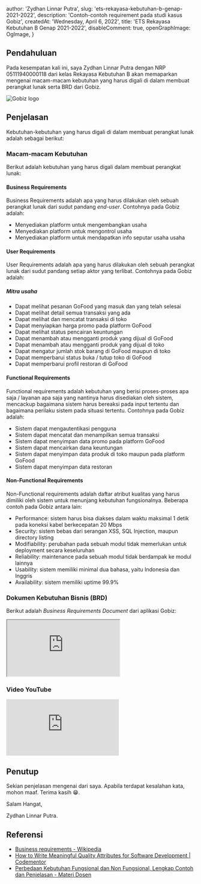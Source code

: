 
  author: 'Zydhan Linnar Putra',
  slug: 'ets-rekayasa-kebutuhan-b-genap-2021-2022',
  description:
    'Contoh-contoh requirement pada studi kasus Gobiz',
  createdAt: 'Wednesday, April 6, 2022',
  title: 'ETS Rekayasa Kebutuhan B Genap 2021-2022',
  disableComment: true,
  openGraphImage: OgImage,
}

## Pendahuluan

Pada kesempatan kali ini, saya Zydhan Linnar Putra dengan NRP 05111940000118 dari kelas Rekayasa Kebutuhan B akan memaparkan mengenai macam-macam kebutuhan yang harus digali di dalam membuat perangkat lunak serta BRD dari Gobiz.

<div className="mx-auto text-center rounded">
    <Image src={GobizLogo} placeholder="blur" alt="Gobiz logo" />
</div>

## Penjelasan

Kebutuhan-kebutuhan yang harus digali di dalam membuat perangkat lunak adalah sebagai berikut:

### Macam-macam Kebutuhan

Berikut adalah kebutuhan yang harus digali dalam membuat perangkat lunak:

#### Business Requirements

Business Requirements adalah apa yang harus dilakukan oleh sebuah perangkat lunak dari sudut pandang _end-user_. Contohnya pada Gobiz adalah:

- Menyediakan platform untuk mengembangkan usaha
- Menyediakan platform untuk mengontrol usaha
- Menyediakan platform untuk mendapatkan info seputar usaha usaha

#### User Requirements

User Requirements adalah apa yang harus dilakukan oleh sebuah perangkat lunak dari sudut pandang setiap aktor yang terlibat. Contohnya pada Gobiz adalah:

##### Mitra usaha

- Dapat melihat pesanan GoFood yang masuk dan yang telah selesai
- Dapat melihat detail semua transaksi yang ada
- Dapat melihat dan mencatat transaksi di toko
- Dapat menyiapkan harga promo pada platform GoFood
- Dapat melihat status pencairan keuntungan
- Dapat menambah atau mengganti produk yang dijual di GoFood
- Dapat menambah atau mengganti produk yang dijual di toko
- Dapat mengatur jumlah stok barang di GoFood maupun di toko
- Dapat memperbarui status buka / tutup toko di GoFood
- Dapat memperbarui profil restoran di GoFood

#### Functional Requirements

Functional requirements adalah kebutuhan yang berisi proses-proses apa saja / layanan apa saja yang nantinya harus disediakan oleh sistem, mencackup bagaimana sistem harus bereaksi pada input tertentu dan bagaimana perilaku sistem pada situasi tertentu. Contohnya pada Gobiz adalah:

- Sistem dapat mengautentikasi pengguna
- Sistem dapat mencatat dan menampilkan semua transaksi
- Sistem dapat menyimpan data promo pada platform GoFood
- Sistem dapat mencairkan dana keuntungan
- Sistem dapat menyimpan data produk di toko maupun pada platform GoFood
- Sistem dapat menyimpan data restoran

#### Non-Functional Requirements

Non-Functional requirements adalah daftar atribut kualitas yang harus dimiliki oleh sistem untuk menunjang kebutuhan fungsionalnya. Beberapa contoh pada Gobiz antara lain:

- Performance: sistem harus bisa diakses dalam waktu maksimal 1 detik pada koneksi kabel berkecepatan 20 Mbps
- Security: sistem bebas dari serangan XSS, SQL Injection, maupun directory listing
- Modifiability: perubahan pada sebuah modul tidak memerlukan untuk deployment secara keseluruhan
- Reliability: maintenance pada sebuah modul tidak berdampak ke modul lainnya
- Usability: sistem memiliki minimal dua bahasa, yaitu Indonesia dan Inggris
- Availability: sistem memiliki uptime 99.9%

### Dokumen Kebutuhan Bisnis (BRD)

Berikut adalah _Business Requirements Document_ dari aplikasi Gobiz:

<div className="relative pt-[141.428%]">
  <iframe
    src="https://drive.google.com/file/d/1DCI6lvM_uuH0xVXAYJ--r3v-2jfuyV_y/preview"
    className="absolute top-0 left-0 w-full h-full"
    allow="autoplay"
    title="PDF - Business Requirement Document Gobiz"
  ></iframe>
</div>

### Video YouTube

<div className="relative pb-[56.25%]">
  <iframe
    className="absolute top-0 left-0 w-full h-full"
    src="https://www.youtube.com/embed/qRXPaDzimZA"
    title="YouTube video player"
    frameBorder="0"
    allow="accelerometer; autoplay; clipboard-write; encrypted-media; gyroscope; picture-in-picture"
    allowFullScreen
  ></iframe>
</div>

## Penutup

Sekian penjelasan mengenai dari saya. Apabila terdapat kesalahan kata, mohon maaf. Terima kasih 😁.

Salam Hangat,

Zydhan Linnar Putra.

## Referensi

- [Business requirements - Wikipedia](https://en.wikipedia.org/wiki/Business_requirements)
- [How to Write Meaningful Quality Attributes for Software Development | Codementor](https://www.codementor.io/@antoniopfesilva/how-to-write-meaningful-quality-attributes-for-software-development-ez8y90wyo)
- [Perbedaan Kebutuhan Fungsional dan Non Fungsional, Lengkap Contoh dan Penjelasan - Materi Dosen](https://www.materidosen.com/2017/03/perbedaan-kebutuhan-fungsional-dan-non.html)


